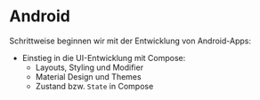 # Android

Schrittweise beginnen wir mit der Entwicklung von Android-Apps:

- Einstieg in die UI-Entwicklung mit Compose:
  - Layouts, Styling und Modifier
  - Material Design und Themes
  - Zustand bzw. `State` in Compose